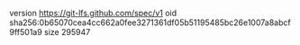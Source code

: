 version https://git-lfs.github.com/spec/v1
oid sha256:0b65070cea4cc662a0fee3271361df05b51195485bc26e1007a8abcf9ff501a9
size 295947
